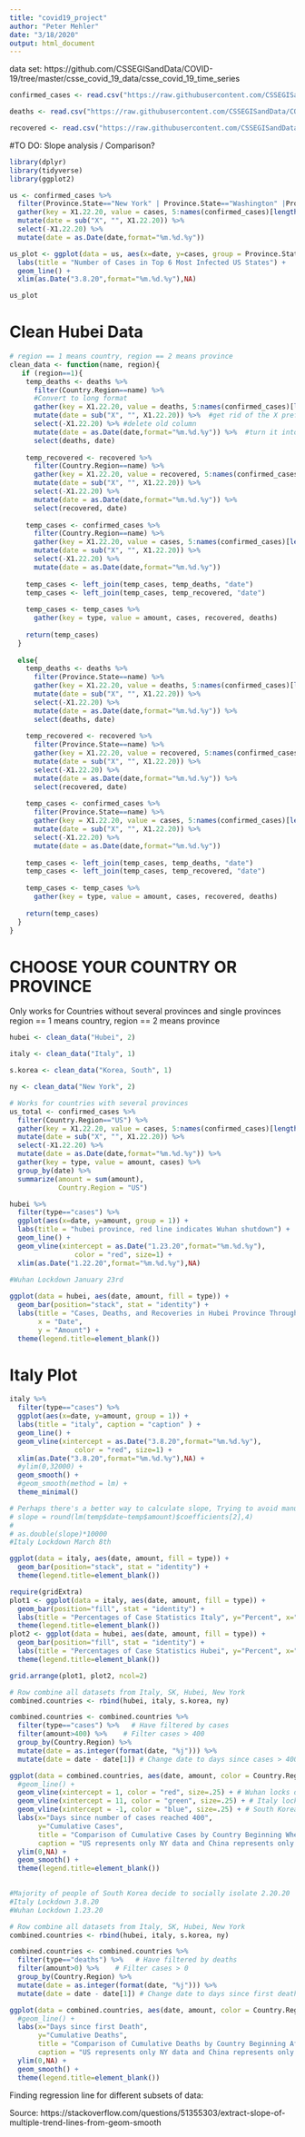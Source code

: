 ```yaml
---
title: "covid19_project"
author: "Peter Mehler"
date: "3/18/2020"
output: html_document
---
```

data set: https://github.com/CSSEGISandData/COVID-19/tree/master/csse_covid_19_data/csse_covid_19_time_series

```r
confirmed_cases <- read.csv("https://raw.githubusercontent.com/CSSEGISandData/COVID-19/master/csse_covid_19_data/csse_covid_19_time_series/time_series_19-covid-Confirmed.csv")

deaths <- read.csv("https://raw.githubusercontent.com/CSSEGISandData/COVID-19/master/csse_covid_19_data/csse_covid_19_time_series/time_series_19-covid-Deaths.csv")

recovered <- read.csv("https://raw.githubusercontent.com/CSSEGISandData/COVID-19/master/csse_covid_19_data/csse_covid_19_time_series/time_series_19-covid-Recovered.csv")
```

#TO DO:
Slope analysis / Comparison?

```r
library(dplyr)
library(tidyverse)
library(ggplot2)
```

```r
us <- confirmed_cases %>% 
  filter(Province.State=="New York" | Province.State=="Washington" |Province.State=="California" | Province.State=="New Jersey" | Province.State=="Massachusetts" | Province.State=="Florida") %>% 
  gather(key = X1.22.20, value = cases, 5:names(confirmed_cases)[length(names(confirmed_cases))]) %>% 
  mutate(date = sub("X", "", X1.22.20)) %>% 
  select(-X1.22.20) %>% 
  mutate(date = as.Date(date,format="%m.%d.%y"))
```

```r
us_plot <- ggplot(data = us, aes(x=date, y=cases, group = Province.State, color = Province.State)) +
  labs(title = "Number of Cases in Top 6 Most Infected US States") +
  geom_line() +
  xlim(as.Date("3.8.20",format="%m.%d.%y"),NA)

us_plot
```
# Clean Hubei Data
```r
# region == 1 means country, region == 2 means province
clean_data <- function(name, region){
   if (region==1){
    temp_deaths <- deaths %>% 
      filter(Country.Region==name) %>% 
      #Convert to long format
      gather(key = X1.22.20, value = deaths, 5:names(confirmed_cases)[length(names(confirmed_cases))]) %>%
      mutate(date = sub("X", "", X1.22.20)) %>%  #get rid of the X prefix
      select(-X1.22.20) %>% #delete old column
      mutate(date = as.Date(date,format="%m.%d.%y")) %>%  #turn it into a date object
      select(deaths, date)
    
    temp_recovered <- recovered %>% 
      filter(Country.Region==name) %>% 
      gather(key = X1.22.20, value = recovered, 5:names(confirmed_cases)[length(names(confirmed_cases))]) %>% 
      mutate(date = sub("X", "", X1.22.20)) %>% 
      select(-X1.22.20) %>% 
      mutate(date = as.Date(date,format="%m.%d.%y")) %>% 
      select(recovered, date)
      
    temp_cases <- confirmed_cases %>% 
      filter(Country.Region==name) %>% 
      gather(key = X1.22.20, value = cases, 5:names(confirmed_cases)[length(names(confirmed_cases))]) %>% 
      mutate(date = sub("X", "", X1.22.20)) %>% 
      select(-X1.22.20) %>% 
      mutate(date = as.Date(date,format="%m.%d.%y"))
    
    temp_cases <- left_join(temp_cases, temp_deaths, "date")
    temp_cases <- left_join(temp_cases, temp_recovered, "date")
    
    temp_cases <- temp_cases %>%
      gather(key = type, value = amount, cases, recovered, deaths)
  
    return(temp_cases)
  }
  
  else{
    temp_deaths <- deaths %>% 
      filter(Province.State==name) %>% 
      gather(key = X1.22.20, value = deaths, 5:names(confirmed_cases)[length(names(confirmed_cases))]) %>% 
      mutate(date = sub("X", "", X1.22.20)) %>% 
      select(-X1.22.20) %>% 
      mutate(date = as.Date(date,format="%m.%d.%y")) %>% 
      select(deaths, date)
    
    temp_recovered <- recovered %>% 
      filter(Province.State==name) %>% 
      gather(key = X1.22.20, value = recovered, 5:names(confirmed_cases)[length(names(confirmed_cases))]) %>% 
      mutate(date = sub("X", "", X1.22.20)) %>% 
      select(-X1.22.20) %>% 
      mutate(date = as.Date(date,format="%m.%d.%y")) %>% 
      select(recovered, date)
      
    temp_cases <- confirmed_cases %>% 
      filter(Province.State==name) %>% 
      gather(key = X1.22.20, value = cases, 5:names(confirmed_cases)[length(names(confirmed_cases))]) %>% 
      mutate(date = sub("X", "", X1.22.20)) %>% 
      select(-X1.22.20) %>% 
      mutate(date = as.Date(date,format="%m.%d.%y"))
    
    temp_cases <- left_join(temp_cases, temp_deaths, "date")
    temp_cases <- left_join(temp_cases, temp_recovered, "date")
    
    temp_cases <- temp_cases %>%
      gather(key = type, value = amount, cases, recovered, deaths)
  
    return(temp_cases)
  }
}
```
# CHOOSE YOUR COUNTRY OR PROVINCE
Only works for Countries without several provinces and single provinces
region == 1 means country, region == 2 means province
```r
hubei <- clean_data("Hubei", 2)
```
```r
italy <- clean_data("Italy", 1)
```
```r
s.korea <- clean_data("Korea, South", 1)
```
```r
ny <- clean_data("New York", 2)
```
```r
# Works for countries with several provinces
us_total <- confirmed_cases %>% 
  filter(Country.Region=="US") %>% 
  gather(key = X1.22.20, value = cases, 5:names(confirmed_cases)[length(names(confirmed_cases))]) %>% 
  mutate(date = sub("X", "", X1.22.20)) %>% 
  select(-X1.22.20) %>% 
  mutate(date = as.Date(date,format="%m.%d.%y")) %>%
  gather(key = type, value = amount, cases) %>% 
  group_by(date) %>% 
  summarize(amount = sum(amount),
            Country.Region = "US")
```

```r
hubei %>% 
  filter(type=="cases") %>% 
  ggplot(aes(x=date, y=amount, group = 1)) +
  labs(title = "hubei province, red line indicates Wuhan shutdown") +
  geom_line() + 
  geom_vline(xintercept = as.Date("1.23.20",format="%m.%d.%y"), 
                color = "red", size=1) +
  xlim(as.Date("1.22.20",format="%m.%d.%y"),NA)
  
#Wuhan Lockdown January 23rd
```
```r
ggplot(data = hubei, aes(date, amount, fill = type)) +
  geom_bar(position="stack", stat = "identity") +
  labs(title = "Cases, Deaths, and Recoveries in Hubei Province Through Time",
       x = "Date",
       y = "Amount") +
  theme(legend.title=element_blank())
```

# Italy Plot

```r
italy %>% 
  filter(type=="cases") %>% 
  ggplot(aes(x=date, y=amount, group = 1)) +
  labs(title = "italy", caption = "caption" ) +
  geom_line() + 
  geom_vline(xintercept = as.Date("3.8.20",format="%m.%d.%y"), 
                color = "red", size=1) +
  xlim(as.Date("3.8.20",format="%m.%d.%y"),NA) +
  #ylim(0,32000) +
  geom_smooth() +
  #geom_smooth(method = lm) +
  theme_minimal()

# Perhaps there's a better way to calculate slope, Trying to avoid manual entry
# slope = round(lm(temp$date~temp$amount)$coefficients[2],4)
# 
# as.double(slope)*10000
#Italy Lockdown March 8th
```
```r
ggplot(data = italy, aes(date, amount, fill = type)) +
  geom_bar(position="stack", stat = "identity") +
  theme(legend.title=element_blank())
```
```r
require(gridExtra)
plot1 <- ggplot(data = italy, aes(date, amount, fill = type)) +
  geom_bar(position="fill", stat = "identity") +
  labs(title = "Percentages of Case Statistics Italy", y="Percent", x="Date") +
  theme(legend.title=element_blank())
plot2 <- ggplot(data = hubei, aes(date, amount, fill = type)) +
  geom_bar(position="fill", stat = "identity") +
  labs(title = "Percentages of Case Statistics Hubei", y="Percent", x="Date") +
  theme(legend.title=element_blank())

grid.arrange(plot1, plot2, ncol=2)
```


```r
# Row combine all datasets from Italy, SK, Hubei, New York
combined.countries <- rbind(hubei, italy, s.korea, ny)

combined.countries <- combined.countries %>%
  filter(type=="cases") %>%   # Have filtered by cases
  filter(amount>400) %>%    # Filter cases > 400
  group_by(Country.Region) %>% 
  mutate(date = as.integer(format(date, "%j"))) %>% 
  mutate(date = date - date[1]) # Change date to days since cases > 400
```
```r
ggplot(data = combined.countries, aes(date, amount, color = Country.Region)) +
  #geom_line() +
  geom_vline(xintercept = 1, color = "red", size=.25) + # Wuhan locks down
  geom_vline(xintercept = 11, color = "green", size=.25) + # Italy locks down
  geom_vline(xintercept = -1, color = "blue", size=.25) + # South Korea Socially Isolates
  labs(x="Days since number of cases reached 400", 
       y="Cumulative Cases", 
       title = "Comparison of Cumulative Cases by Country Beginning When Number of Infections is Above 400", 
       caption = "US represents only NY data and China represents only Hubei data") +
  ylim(0,NA) +
  geom_smooth() +
  theme(legend.title=element_blank())
                        

#Majority of people of South Korea decide to socially isolate 2.20.20 
#Italy Lockdown 3.8.20
#Wuhan Lockdown 1.23.20
```
```r
# Row combine all datasets from Italy, SK, Hubei, New York
combined.countries <- rbind(hubei, italy, s.korea, ny)

combined.countries <- combined.countries %>%
  filter(type=="deaths") %>%   # Have filtered by deaths
  filter(amount>0) %>%    # Filter cases > 0
  group_by(Country.Region) %>% 
  mutate(date = as.integer(format(date, "%j"))) %>% 
  mutate(date = date - date[1]) # Change date to days since first death
```
```r
ggplot(data = combined.countries, aes(date, amount, color = Country.Region)) +
  #geom_line() +
  labs(x="Days since first Death", 
       y="Cumulative Deaths", 
       title = "Comparison of Cumulative Deaths by Country Beginning After First Death", 
       caption = "US represents only NY data and China represents only Hubei data") +
  ylim(0,NA) +
  geom_smooth() +
  theme(legend.title=element_blank())
```


Finding regression line for different subsets of data:

Source: https://stackoverflow.com/questions/51355303/extract-slope-of-multiple-trend-lines-from-geom-smooth